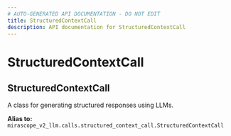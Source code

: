 ```yaml
---
# AUTO-GENERATED API DOCUMENTATION - DO NOT EDIT
title: StructuredContextCall
description: API documentation for StructuredContextCall
---
```


# StructuredContextCall

## <ApiType type="Alias" path="calls/decorator/StructuredContextCall" symbolName="StructuredContextCall" /> StructuredContextCall

A class for generating structured responses using LLMs.


**Alias to:** `mirascope_v2_llm.calls.structured_context_call.StructuredContextCall`
